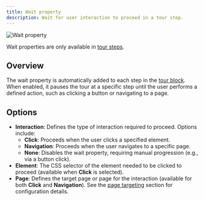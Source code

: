 ```yaml
---
title: Wait property
description: Wait for user interaction to proceed in a tour step.
---
```


![Wait property](/block-properties/wait-property.png)

<Callout>Wait properties are only available in [tour steps](/tour-block).</Callout>

## Overview

The wait property is automatically added to each step in the [tour block](/tour-block). When enabled, it pauses the tour at a specific step until the user performs a defined action, such as clicking a button or navigating to a page.

## Options

- **Interaction**: Defines the type of interaction required to proceed. Options include:
  - **Click**: Proceeds when the user clicks a specified element.
  - **Navigation**: Proceeds when the user navigates to a specific page.
  - **None**: Disables the wait property, requiring manual progression (e.g., via a button click).
- **Element**: The CSS selector of the element needed to be clicked to proceed (available when **Click** is selected).
- **Page**: Defines the target page or page for the interaction (available for both **Click** and **Navigation**). See the [page targeting](/block-properties/page-targeting) section for configuration details.
